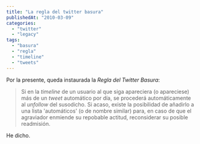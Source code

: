 ```yaml
---
title: "La regla del twitter basura"
publishedAt: "2010-03-09"
categories: 
  - "twitter"
  - "legacy"
tags: 
  - "basura"
  - "regla"
  - "timeline"
  - "tweets"
---
```


Por la presente, queda instaurada la _Regla del Twitter Basura_:

> Si en la _timeline_ de un usuario al que siga apareciera (o apareciese) más de un _tweet_ automático por día, se procederá automáticamente al _unfollow_ del susodicho. Si acaso, existe la posibilidad de añadirlo a una lista 'automáticos' (o de nombre similar) para, en caso de que el agraviador enmiende su repobable actitud, reconsiderar su posible readmisión.

He dicho.
